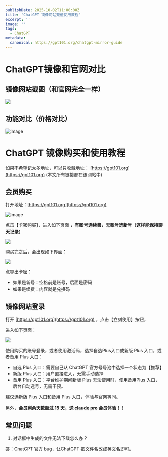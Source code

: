 ```yaml
---
publishDate: 2025-10-02T11:00:00Z
title: 'ChatGPT 镜像网站充值使用教程'
excerpt: ''
image: ''
tags:
  - ChatGPT
metadata:
  canonical: https://gpt101.org/chatgpt-mirror-guide
---
```


# ChatGPT镜像和官网对比

## 镜像网站截图（和官网完全一样）

![](https://tjjsjwhj-blog.oss-cn-beijing.aliyuncs.com/hexo/network-asset-DEFSQIBCACQAM-20251002123825-9isrv08.png)

## 功能对比（价格对比）

![image](https://tjjsjwhj-blog.oss-cn-beijing.aliyuncs.com/hexo/image-20251002122608-nmxa60e.png)

# ChatGPT 镜像购买和使用教程

如果不希望记太多地址，可以只收藏地址： [https://gpt101.org](https://gpt101.org)  (本文所有链接都在该网站中)


## 会员购买

打开地址：[https://gpt101.org](https://gpt101.org)

![image](https://tjjsjwhj-blog.oss-cn-beijing.aliyuncs.com/hexo/image-20251002123132-xjx0i9x.png)

点击【卡密购买】，进入如下页面 **，有账号选续费，无账号选新号（这样能保持聊天记录）**

![](https://tjjsjwhj-blog.oss-cn-beijing.aliyuncs.com/hexo/network-asset-3SWDEIBCAAQG6-20251002123826-40dmwtg.png)

购买完之后，会出现如下界面：

![](https://tjjsjwhj-blog.oss-cn-beijing.aliyuncs.com/hexo/network-asset-UBQV5KRCADADK-20251002123827-nbnqzbf.jpg)

点导出卡密：

- 如果是新号：空格前是账号，后面是密码
- 如果是续费：内容就是兑换码

## 镜像网站登录

打开 [https://gpt101.org](https://gpt101.org) ，点击【立刻使用】按钮，

进入如下页面：

![](https://tjjsjwhj-blog.oss-cn-beijing.aliyuncs.com/hexo/network-asset-237UQ7JCABQE2-20251002123827-7yvmhps.png)

使用购买的账号登录，或者使用激活码，选择自选Plus入口或新版 Plus 入口，或者备用 Plus 入口：

- 自选 Plus 入口：需要自己从 ChatGPT 官方号号池中选择一个状态为【推荐】
- 新版 Plus 入口：用户直接进入，无需手动选择
- 备用 Plus 入口：平台维护期间新版 Plus 无法使用时，使用备用Plus 入口，后台自动选号，无需干预。

建议选新版 Plus 入口和备用 Plus 入口，体验与官网等同。

另外，**会员剩余天数超过 15 天，送 claude pro 会员体验！！**

## 常见问题

1. 对话框中生成的文件无法下载怎么办？

答：ChatGPT 官方 bug，让ChatGPT 把文件名改成英文名即可。
